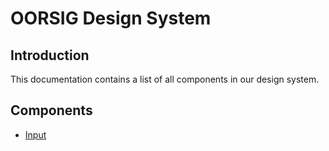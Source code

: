 
<MDXWrapper>

<PageTitle title="Docs" />

# OORSIG Design System

## Introduction

This documentation contains a list of all components in our design system.

## Components

- [Input](/_docs/input)

</MDXWrapper>
